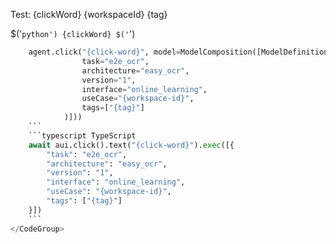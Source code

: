 
Test: {clickWord} {workspaceId} {tag}
<CodeGroup>

$('```python')
{clickWord}
$('```')

```python Python
    agent.click("{click-word}", model=ModelComposition([ModelDefinition(
                task="e2e_ocr",
                architecture="easy_ocr",
                version="1",
                interface="online_learning",
                useCase="{workspace-id}",
                tags=["{tag}"]
            )]))
    ```
    ```typescript TypeScript
    await aui.click().text("{click-word}").exec([{
        "task": "e2e_ocr",
        "architecture": "easy_ocr",
        "version": "1",
        "interface": "online_learning",
        "useCase": "{workspace-id}",
        "tags": ["{tag}"]
    }])
    ```        
</CodeGroup>